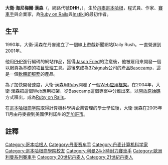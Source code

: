 {{BLP unsourced|time=2021-05-01T07:41:33+00:00}}
{{noteTA
|1=zh-cn:汉松;zh-tw:漢森;
|2=zh-cn:戴维;zh-tw:大衛;
|3=zh-cn:海涅迈尔;zh-tw:海尼梅爾;
}}
'''大衛·海尼梅爾·漢森'''（{{lang-da|David Heinemeier Hansson}}，網路代號'''DHH'''，{{bd|1979年|10月15日|||catIdx=Hansson, David H.}}），生於[[丹麥|丹麥]][[哥本哈根|哥本哈根]]，程式員、作家、[[賽車手|賽車手]]與企業家，為[[Ruby_on_Rails|Ruby on Rails]]與[[Instiki|Instiki]]的最初作者。

==生平==
1990年，大衛·漢森在丹麥建立了一個線上遊戲新聞網站Daily Rush。一直營運到2001年。

他用[[PHP|PHP]]進行編碼的網站作品，獲得[[Jason_Fried|Jason Fried]]的注意後，他被雇用來開發一個以網頁為基礎的[[项目管理|项目管理]]工具。這後來成為[[37signals|37signals]]公司的產品[[Basecamp|Basecamp]]，這是一個[[軟體即服務|軟體即服務]]的產品。

為了加快開發速度，大衛·漢森用[[Ruby|Ruby]]開發了一個[[Web应用框架|Web应用框架]]。在2004年，大衛·漢森把這個Web應用框架，從Basecamp這個專案中分離出來，以[[開放原始碼|開放原始碼]]方式釋出，成為[[Ruby_on_Rails|Ruby on Rails]]。

在[[哥本哈根商学院|哥本哈根商学院]]取得計算機科學與企業管理的學士學位後，大衛·漢森在2005年11月由丹麥搬到美國伊利諾州的[[芝加哥市|芝加哥市]]。

==註釋==
{{reflist}}
{{DEFAULTSORT:Hansson, David Heinemeier}}
[[Category:哥本哈根人|Category:哥本哈根人]]
[[Category:丹麦赛车手|Category:丹麦赛车手]]
[[Category:丹麦计算机科学家|Category:丹麦计算机科学家]]
[[Category:哥本哈根商學院校友|Category:哥本哈根商學院校友]]
[[Category:利曼24小時耐力賽車手|Category:利曼24小時耐力賽車手]]
[[Category:歐洲利曼系列賽車手|Category:歐洲利曼系列賽車手]]
[[Category:20世纪丹麦人|Category:20世纪丹麦人]]
[[Category:21世紀丹麥人|Category:21世紀丹麥人]]
